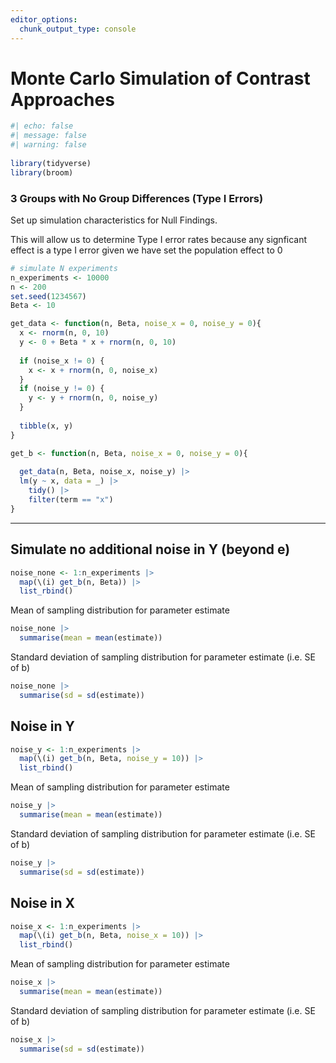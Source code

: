 ```yaml
---
editor_options: 
  chunk_output_type: console
---
```


# Monte Carlo Simulation of Contrast Approaches {.unnumbered}

```r
#| echo: false
#| message: false
#| warning: false
 
library(tidyverse)
library(broom)
```

### 3 Groups with No Group Differences (Type I Errors) 

Set up simulation characteristics for Null Findings.

This will allow us to determine Type I error rates because any signficant effect is a type I error given we have set the population effect to 0
```r
# simulate N experiments
n_experiments <- 10000
n <- 200
set.seed(1234567)
Beta <- 10
```


```r
get_data <- function(n, Beta, noise_x = 0, noise_y = 0){
  x <- rnorm(n, 0, 10)
  y <- 0 + Beta * x + rnorm(n, 0, 10) 
  
  if (noise_x != 0) {
    x <- x + rnorm(n, 0, noise_x)
  }
  if (noise_y != 0) {
    y <- y + rnorm(n, 0, noise_y)
  }
  
  tibble(x, y) 
}
```

```r
get_b <- function(n, Beta, noise_x = 0, noise_y = 0){
  
  get_data(n, Beta, noise_x, noise_y) |> 
  lm(y ~ x, data = _) |> 
    tidy() |> 
    filter(term == "x") 
}
```

--------------------------------------------------------------------------------

## Simulate no additional noise in Y (beyond e)
```r
noise_none <- 1:n_experiments |> 
  map(\(i) get_b(n, Beta)) |>
  list_rbind()
```

Mean of sampling distribution for parameter estimate
```r
noise_none |> 
  summarise(mean = mean(estimate))
```

Standard deviation of sampling distribution for parameter estimate (i.e. SE of b)
```r
noise_none |> 
  summarise(sd = sd(estimate))
```
 

## Noise in Y
```r
noise_y <- 1:n_experiments |> 
  map(\(i) get_b(n, Beta, noise_y = 10)) |>
  list_rbind()
```

Mean of sampling distribution for parameter estimate
```r
noise_y |> 
  summarise(mean = mean(estimate))
```

Standard deviation of sampling distribution for parameter estimate (i.e. SE of b)
```r
noise_y |> 
  summarise(sd = sd(estimate))
```

## Noise in X
```r
noise_x <- 1:n_experiments |> 
  map(\(i) get_b(n, Beta, noise_x = 10)) |>
  list_rbind()
```

Mean of sampling distribution for parameter estimate
```r
noise_x |> 
  summarise(mean = mean(estimate))
```

Standard deviation of sampling distribution for parameter estimate (i.e. SE of b)
```r
noise_x |> 
  summarise(sd = sd(estimate))
```
